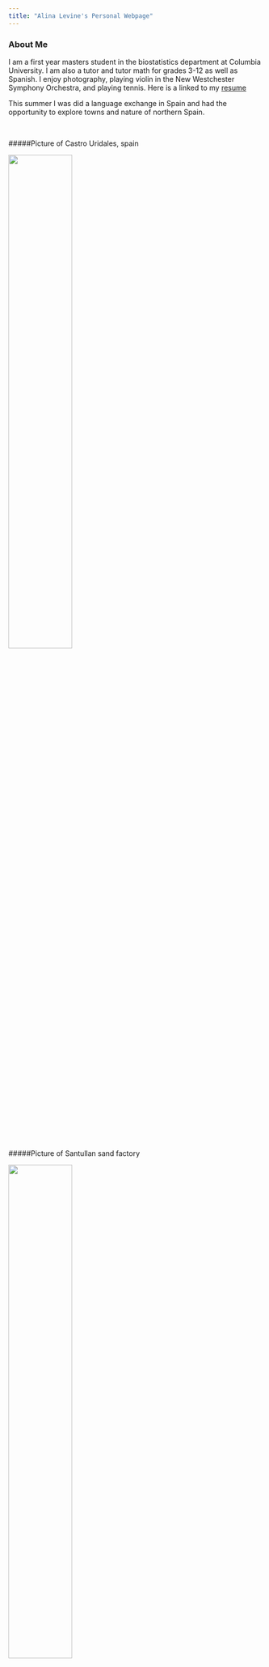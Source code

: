 ```yaml
---
title: "Alina Levine's Personal Webpage"
---
```


### About Me

I am a first year masters student in the biostatistics department at Columbia University. I am also a tutor and tutor math for grades 3-12 as well as Spanish. I enjoy photography, playing violin in the New Westchester Symphony Orchestra, and playing tennis. Here is a linked to my [resume](alinalevine_cv.html)


This summer I was did a language exchange in Spain and had the opportunity to explore towns and nature of northern Spain. 

<br>

#####Picture of Castro Uridales, spain

<img src="images/IMG_3205.jpg" style="width:50%">

#####Picture of Santullan sand factory

<img src="images/IMG_3222.jpg" style="width:50%">

[About this website](about.html)


